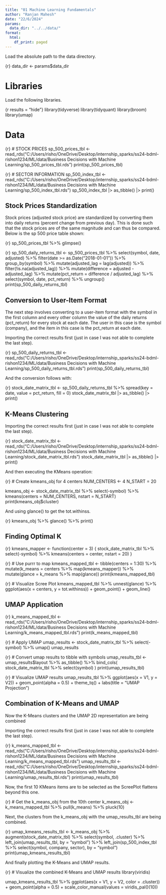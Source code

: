 ```yaml
---
title: "01 Machine Learning Fundamentals"
author: "Ranjan Mahesh"
date: "22/6/2024"
params:
  data_dir: "../../data/"
format: 
  html:
    df_print: paged
---
```


Load the absolute path to the data directory.

{r}
data_dir <- params$data_dir



# Libraries
Load the following libraries. 

{r results = "hide"}
library(tidyverse)
library(tidyquant)
library(broom)
library(umap)



# Data

{r}
# STOCK PRICES
sp_500_prices_tbl <- read_rds("C:/Users/risho/OneDrive/Desktop/internship_sparks/ss24-bdml-rishon1234/ML/data/Business Decisions with Machine Learning/sp_500_prices_tbl.rds")
print(sp_500_prices_tbl)


{r}
# SECTOR INFORMATION
sp_500_index_tbl <- read_rds("C:/Users/risho/OneDrive/Desktop/internship_sparks/ss24-bdml-rishon1234/ML/data/Business Decisions with Machine Learning/sp_500_index_tbl.rds")
sp_500_index_tbl |> as_tibble() |> print()


## Stock Prices Standardization
Stock prices (adjusted stock price) are standardized by converting them into daily returns (percent change from previous day). This is done such that the stock prices are of the same magnitude and can thus be compared. Below is the sp 500 price table shown:

{r}
sp_500_prices_tbl %>% glimpse()


{r}
sp_500_daily_returns_tbl <- sp_500_prices_tbl %>%
  select(symbol, date, adjusted) %>%
  filter(date >= as.Date("2018-01-01")) %>%
  group_by(symbol) %>%
  mutate(adjusted_lag = lag(adjusted)) %>%
  filter(!is.na(adjusted_lag)) %>%
  mutate(difference = adjusted - adjusted_lag) %>%
  mutate(pct_return = difference / adjusted_lag) %>%
  select(symbol, date, pct_return) %>%
  ungroup()
print(sp_500_daily_returns_tbl)



## Conversion to User-Item Format
The next step involves converting to a user-item format with the symbol in the first column and every other column the value of the daily returns (pct_return) for every stock at each date. The user in this case is the symbol (company), and the item in this case is the pct_return at each date.

Importing the correct results first (just in case I was not able to complete the last step).

{r}
sp_500_daily_returns_tbl <- read_rds("C:/Users/risho/OneDrive/Desktop/internship_sparks/ss24-bdml-rishon1234/ML/data/Business Decisions with Machine Learning/sp_500_daily_returns_tbl.rds")
print(sp_500_daily_returns_tbl)


And the conversion follows with:

{r}
stock_date_matrix_tbl <- sp_500_daily_returns_tbl %>%
  spread(key = date, value = pct_return, fill = 0)
stock_date_matrix_tbl |> as_tibble() |> print()



## K-Means Clustering

Importing the correct results first (just in case I was not able to complete the last step).

{r}
stock_date_matrix_tbl <- read_rds("C:/Users/risho/OneDrive/Desktop/internship_sparks/ss24-bdml-rishon1234/ML/data/Business Decisions with Machine Learning/stock_date_matrix_tbl.rds")
stock_date_matrix_tbl |> as_tibble() |> print()


And then executing the KMeans operation:

{r}
# Create kmeans_obj for 4 centers
NUM_CENTERS <- 4
N_START = 20

kmeans_obj <- stock_date_matrix_tbl %>%
    select(-symbol) %>%
    kmeans(centers = NUM_CENTERS, nstart = N_START)
print(kmeans_obj$cluster)


And using glance() to get the tot.withinss. 

{r}
kmeans_obj %>% glance() %>% print()


## Finding Optimal K

{r}
kmeans_mapper <- function(center = 3) {
    stock_date_matrix_tbl %>%
        select(-symbol) %>%
        kmeans(centers = center, nstart = 20)
}


{r}
# Use purrr to map
kmeans_mapped_tbl <- tibble(centers = 1:30) %>%
    mutate(k_means = centers %>% map(kmeans_mapper)) %>%
    mutate(glance  = k_means %>% map(glance))
print(kmeans_mapped_tbl)


{r}
# Visualize Scree Plot
kmeans_mapped_tbl %>%
    unnest(glance) %>%
    ggplot(aes(x = centers, y = tot.withinss)) +
    geom_point() +
    geom_line()



## UMAP Application

{r}
k_means_mapped_tbl <- read_rds("C:/Users/risho/OneDrive/Desktop/internship_sparks/ss24-bdml-rishon1234/ML/data/Business Decisions with Machine Learning/k_means_mapped_tbl.rds")
print(k_means_mapped_tbl)


{r}
# Apply UMAP
umap_results <- stock_date_matrix_tbl %>%
  select(-symbol) %>%
  umap()
umap_results


{r}
# Convert umap results to tibble with symbols
umap_results_tbl <- umap_results$layout %>%
    as_tibble() %>%
    bind_cols(
      stock_date_matrix_tbl %>% select(symbol)
  )
print(umap_results_tbl)


{r}
# Visualize UMAP results
umap_results_tbl %>%
  ggplot(aes(x = V1, y = V2)) +
  geom_point(alpha = 0.5) +
  theme_tq() +
  labs(title = "UMAP Projection")


## Combination of K-Means and UMAP
Now the K-Means clusters and the UMAP 2D representation are being combined

Importing the correct results first (just in case I was not able to complete the last step).

{r}
k_means_mapped_tbl <- read_rds("C:/Users/risho/OneDrive/Desktop/internship_sparks/ss24-bdml-rishon1234/ML/data/Business Decisions with Machine Learning/k_means_mapped_tbl.rds")
umap_results_tbl   <- read_rds("C:/Users/risho/OneDrive/Desktop/internship_sparks/ss24-bdml-rishon1234/ML/data/Business Decisions with Machine Learning/umap_results_tbl.rds")
print(umap_results_tbl)



Now, the first 10 KMeans items are to be selected as the ScreePlot flattens beyond this one.

{r}
# Get the k_means_obj from the 10th center
k_means_obj <- k_means_mapped_tbl %>%
  pull(k_means) %>%
  pluck(10)


Next, the clusters from the k_means_obj with the umap_results_tbl are being combined.

{r}
umap_kmeans_results_tbl <- k_means_obj %>%
  augment(stock_date_matrix_tbl) %>%
  select(symbol, .cluster) %>%
  left_join(umap_results_tbl, by = "symbol") %>%
  left_join(sp_500_index_tbl %>% select(symbol, company, sector), by = "symbol")
print(umap_kmeans_results_tbl)


And finally plotting the K-Means and UMAP results.

{r}
# Visualize the combined K-Means and UMAP results
library(viridis)

umap_kmeans_results_tbl %>%
  ggplot(aes(x = V1, y = V2, color = .cluster)) +
  geom_point(alpha = 0.5) +
  scale_color_manual(values = viridis_pal()(10))
